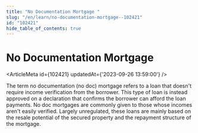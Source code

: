 ```yaml
---
title: "No Documentation Mortgage "
slug: "/en/learn/no-documentation-mortgage--102421"
id: "102421"
hide_table_of_contents: true
---
```



# No Documentation Mortgage 

<ArticleMeta id={102421} updatedAt={'2023-09-26 13:59:00'} />
<div className='border-solid border-b border-t-0 my-4 border-[var(--ifm-color-gray-300)]' />

The term no documentation (no doc) mortgage refers to a loan that doesn't require income verification from the borrower. This type of loan is instead approved on a declaration that confirms the borrower can afford the loan payments. No doc mortgages are commonly given to those whose incomes aren't easily verified. Largely unregulated, these loans are mainly based on the resale potential of the secured property and the repayment structure of the mortgage.
